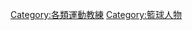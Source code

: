 {{Commonscat|Basketball coaches}}

[[Category:各類運動教練|Category:各類運動教練]]
[[Category:籃球人物|Category:籃球人物]]